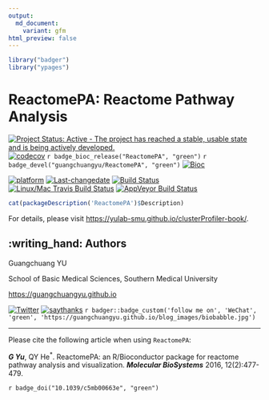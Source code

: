 ```yaml
---
output:
  md_document:
    variant: gfm
html_preview: false
---
```



```r
library("badger")
library("ypages")
```

# ReactomePA: Reactome Pathway Analysis

[![Project Status: Active - The project has reached a stable, usable state and is being actively developed.](http://www.repostatus.org/badges/latest/active.svg)](http://www.repostatus.org/#active)
[![codecov](https://codecov.io/gh/GuangchuangYu/ReactomePA/branch/master/graph/badge.svg)](https://codecov.io/gh/GuangchuangYu/ReactomePA/)
`r badge_bioc_release("ReactomePA", "green")`
`r badge_devel("guangchuangyu/ReactomePA", "green")`
[![Bioc](http://www.bioconductor.org/shields/years-in-bioc/clusterProfiler.svg)](https://www.bioconductor.org/packages/devel/bioc/html/clusterProfiler.html#since)


[![platform](http://www.bioconductor.org/shields/availability/devel/ReactomePA.svg)](https://www.bioconductor.org/packages/devel/bioc/html/ReactomePA.html#archives)
[![Last-changedate](https://img.shields.io/badge/last%20change-`r gsub('-', '--', Sys.Date())`-green.svg)](https://github.com/GuangchuangYu/ReactomePA/commits/master)
[![Build Status](http://www.bioconductor.org/shields/build/devel/bioc/ReactomePA.svg)](https://bioconductor.org/checkResults/devel/bioc-LATEST/ReactomePA/)
[![Linux/Mac Travis Build Status](https://img.shields.io/travis/GuangchuangYu/ReactomePA/master.svg?label=Mac%20OSX%20%26%20Linux)](https://travis-ci.org/GuangchuangYu/ReactomePA)
[![AppVeyor Build Status](https://img.shields.io/appveyor/ci/Guangchuangyu/ReactomePA/master.svg?label=Windows)](https://ci.appveyor.com/project/GuangchuangYu/ReactomePA)




```r
cat(packageDescription('ReactomePA')$Description)
```


For details, please visit <https://yulab-smu.github.io/clusterProfiler-book/>.


## :writing_hand: Authors

Guangchuang YU

School of Basic Medical Sciences, Southern Medical University

<https://guangchuangyu.github.io>


[![Twitter](https://img.shields.io/twitter/url/http/shields.io.svg?style=social&logo=twitter)](https://twitter.com/intent/tweet?hashtags=ReactomePA&url=http://pubs.rsc.org/en/Content/ArticleLanding/2016/MB/C5MB00663E#!divAbstract)
[![saythanks](https://img.shields.io/badge/say-thanks-ff69b4.svg)](https://saythanks.io/to/GuangchuangYu)
`r badger::badge_custom('follow me on', 'WeChat', 'green', 'https://guangchuangyu.github.io/blog_images/biobabble.jpg')`



------------------------------------------------------------------------

Please cite the following article when using `ReactomePA`:

__*G Yu*__, QY He^\*^. ReactomePA: an R/Bioconductor package for reactome pathway analysis and visualization. __*Molecular BioSystems*__ 2016, 12(2):477-479.


`r badge_doi("10.1039/c5mb00663e", "green")`

<!--

r badge_altmetric("4796667", "green")


------------------------------------------------------------------------



<img src="https://guangchuangyu.github.io/software/citation_trend/ReactomePA.png" width="890"/>


### Download stats

[![download](http://www.bioconductor.org/shields/downloads/ReactomePA.svg)](https://bioconductor.org/packages/stats/bioc/ReactomePA/)
r badge_bioc_download("ReactomePA", "total", "blue")
r badge_bioc_download("ReactomePA", "month", "blue")


<img src="https://guangchuangyu.github.io/software/dlstats/ReactomePA.png" width="890"/>

-->